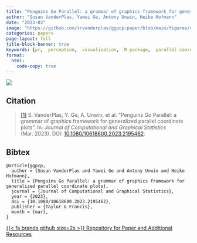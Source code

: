 ```yaml
---
title: "Penguins Go Parallel: a grammar of graphics framework for generalized parallel coordinate plots"
author: "Susan VanderPlas, Yawei Ge, Antony Unwin, Heike Hofmann"
date: "2023-03"
image: "https://github.com/srvanderplas/ggpcp-paper/blob/main/figures/carcinoma-1.png?raw=true"
categories: papers
page-layout: full
title-block-banner: true
keywords: [pr,  perception,  visualization,  R package,  parallel coordinate plot,  multivariate]
format:
  html:
    code-copy: true
---
```

 
![](https://github.com/srvanderplas/ggpcp-paper/blob/main/figures/carcinoma-1.png?raw=true){.preview-image}
 
## Citation
> <a name=bib-ggpcp></a>[[1]](#cite-ggpcp) S. VanderPlas, Y. Ge, A. Unwin, et al. “Penguins Go Parallel: a grammar of graphics framework for generalized parallel coordinate plots”. In: _Journal of Computational and Graphical Statistics_ (Mar. 2023). DOI: [10.1080/10618600.2023.2195462](https://doi.org/10.1080%2F10618600.2023.2195462).

::: {.callout-note collapse='true'}
## Bibtex
```
@article{ggpcp,
  author = {Susan VanderPlas and Yawei Ge and Antony Unwin and Heike Hofmann},
  title = {Penguins Go Parallel: a grammar of graphics framework for generalized parallel coordinate plots},
  journal = {Journal of Computational and Graphical Statistics},
  year = {2023},
  doi = {10.1080/10618600.2023.2195462},
  publisher = {Taylor & Francis},
  month = {mar},
}
```
:::




[{{< fa brands github size=2x >}} Repository for Paper and Additional Resources](https://github.com/srvanderplas/ggpcp-paper){.btn .btn-tip role="button"}

